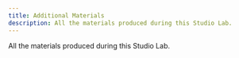 ```yaml
---
title: Additional Materials
description: All the materials produced during this Studio Lab.
---
```


All the materials produced during this Studio Lab.


<LinkCard
  title="OneDrive Folder"
  description="Learn how to make your Starlight site your own with custom styles, fonts, and more."
  href="/guides/customization/"
/>

<CardGrid>
  <LinkCard title="Concept Poster" href="/guides/authoring-content/" />
  <LinkCard title="VIVA Presentation" href="/guides/components/" />
  <LinkCard title="Final Product Specs" href="/guides/components/" />
</CardGrid>
